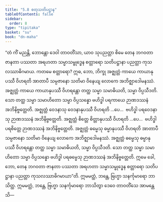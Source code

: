 ```yaml
---
title: "5.8 စတုသတိပဋ္ဌာန"
tableOfContents: false
sidebar:
  order: 8
type: "tipitaka"
basket: "su"
book: "dn-maha"
---
```



<DynamicBreadcrumb />

<Division number="289" book="dn-maha">

<Paragraph number="636" book="dn-maha">
“တံ ကိံ မညန္တိ, ဘောန္တော ဒေဝါ တာဝတိံသာ, ယာဝ သုပညတ္တာ စိမေ တေန ဘဂဝတာ ဇာနတာ ပဿတာ အရဟတာ သမ္မာသမ္ဗုဒ္ဓေန စတ္တာရော သတိပဋ္ဌာနာ ပညတ္တာ ကုသလဿာဓိဂမာယ. ကတမေ စတ္တာရော? ဣဓ, ဘော, ဘိက္ခု အဇ္ဈတ္တံ ကာယေ ကာယာနုပဿီ ဝိဟရတိ အာတာပီ သမ္ပဇာနော သတိမာ ဝိနေယျ လောကေ အဘိဇ္ဈာဒေါမနဿံ. အဇ္ဈတ္တံ ကာယေ ကာယာနုပဿီ ဝိဟရန္တော တတ္ထ သမ္မာ သမာဓိယတိ, သမ္မာ ဝိပ္ပသီဒတိ. သော တတ္ထ သမ္မာ သမာဟိတော သမ္မာ ဝိပ္ပသန္နော ဗဟိဒ္ဓါ ပရကာယေ ဉာဏဒဿနံ အဘိနိဗ္ဗတ္တေတိ. အဇ္ဈတ္တံ ဝေဒနာသု ဝေဒနာနုပဿီ ဝိဟရတိ …ပေ…  ဗဟိဒ္ဓါ ပရဝေဒနာသု ဉာဏဒဿနံ အဘိနိဗ္ဗတ္တေတိ. အဇ္ဈတ္တံ စိတ္တေ စိတ္တာနုပဿီ ဝိဟရတိ …ပေ…  ဗဟိဒ္ဓါ ပရစိတ္တေ ဉာဏဒဿနံ အဘိနိဗ္ဗတ္တေတိ. အဇ္ဈတ္တံ ဓမ္မေသု ဓမ္မာနုပဿီ ဝိဟရတိ အာတာပီ သမ္ပဇာနော သတိမာ ဝိနေယျ လောကေ အဘိဇ္ဈာဒေါမနဿံ. အဇ္ဈတ္တံ ဓမ္မေသု ဓမ္မာနုပဿီ ဝိဟရန္တော တတ္ထ သမ္မာ သမာဓိယတိ, သမ္မာ ဝိပ္ပသီဒတိ. သော တတ္ထ သမ္မာ သမာဟိတော သမ္မာ ဝိပ္ပသန္နော ဗဟိဒ္ဓါ ပရဓမ္မေသု ဉာဏဒဿနံ အဘိနိဗ္ဗတ္တေတိ. ဣမေ ခေါ, ဘော, တေန ဘဂဝတာ ဇာနတာ ပဿတာ အရဟတာ သမ္မာသမ္ဗုဒ္ဓေန စတ္တာရော သတိပဋ္ဌာနာ ပညတ္တာ ကုသလဿာဓိဂမာယာ”တိ. ဣမမတ္ထံ, ဘန္တေ, ဗြဟ္မာ သနင်္ကုမာရော ဘာသိတ္ထ. ဣမမတ္ထံ, ဘန္တေ, ဗြဟ္မာ သနင်္ကုမာရော ဘာသိတွာ ဒေဝေ တာဝတိံသေ အာမန္တေသိ—
</Paragraph>
</Division>